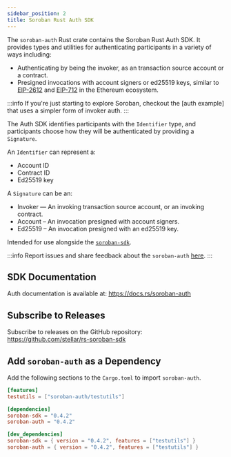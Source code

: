 ```yaml
---
sidebar_position: 2
title: Soroban Rust Auth SDK
---
```


The `soroban-auth` Rust crate contains the Soroban Rust Auth SDK. It provides
types and utilities for authenticating participants in a variety of ways
including:
- Authenticating by being the invoker, as an transaction source account or a
contract.
- Presigned invocations with account signers or ed25519 keys, similar to
[EIP-2612] and [EIP-712] in the Ethereum ecosystem.

:::info
If you're just starting to explore Soroban, checkout the [auth example] that
uses a simpler form of invoker auth.
:::

The Auth SDK identifies participants with the `Identifier` type, and
participants choose how they will be authenticated by providing a `Signature`.

An `Identifier` can represent a:
- Account ID
- Contract ID
- Ed25519 key

A `Signature` can be an:
- Invoker — An invoking transaction source account, or an invoking contract.
- Account – An invocation presigned with account signers.
- Ed25519 – An invocation presigned with an ed25519 key.

Intended for use alongside the [`soroban-sdk`].

[`soroban-sdk`]: rust
[EIP-2612]: https://eips.ethereum.org/EIPS/eip-2612
[EIP-712]: https://eips.ethereum.org/EIPS/eip-712

:::info
Report issues and share feedback about the `soroban-auth`
[here](https://github.com/stellar/rs-soroban-sdk/issues/new/choose).
:::

## SDK Documentation

Auth documentation is available at:
https://docs.rs/soroban-auth

## Subscribe to Releases

Subscribe to releases on the GitHub repository:
https://github.com/stellar/rs-soroban-sdk

## Add `soroban-auth` as a Dependency

Add the following sections to the `Cargo.toml` to import `soroban-auth`.

```toml
[features]
testutils = ["soroban-auth/testutils"]

[dependencies]
soroban-sdk = "0.4.2"
soroban-auth = "0.4.2"

[dev_dependencies]
soroban-sdk = { version = "0.4.2", features = ["testutils"] }
soroban-auth = { version = "0.4.2", features = ["testutils"] }
```
